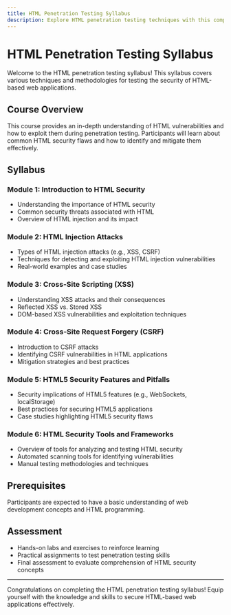 ```yaml
---
title: HTML Penetration Testing Syllabus
description: Explore HTML penetration testing techniques with this comprehensive syllabus.
---
```


# HTML Penetration Testing Syllabus

Welcome to the HTML penetration testing syllabus! This syllabus covers various techniques and methodologies for testing the security of HTML-based web applications.

## Course Overview

This course provides an in-depth understanding of HTML vulnerabilities and how to exploit them during penetration testing. Participants will learn about common HTML security flaws and how to identify and mitigate them effectively.

## Syllabus

### Module 1: Introduction to HTML Security

- Understanding the importance of HTML security
- Common security threats associated with HTML
- Overview of HTML injection and its impact

### Module 2: HTML Injection Attacks

- Types of HTML injection attacks (e.g., XSS, CSRF)
- Techniques for detecting and exploiting HTML injection vulnerabilities
- Real-world examples and case studies

### Module 3: Cross-Site Scripting (XSS)

- Understanding XSS attacks and their consequences
- Reflected XSS vs. Stored XSS
- DOM-based XSS vulnerabilities and exploitation techniques

### Module 4: Cross-Site Request Forgery (CSRF)

- Introduction to CSRF attacks
- Identifying CSRF vulnerabilities in HTML applications
- Mitigation strategies and best practices

### Module 5: HTML5 Security Features and Pitfalls

- Security implications of HTML5 features (e.g., WebSockets, localStorage)
- Best practices for securing HTML5 applications
- Case studies highlighting HTML5 security flaws

### Module 6: HTML Security Tools and Frameworks

- Overview of tools for analyzing and testing HTML security
- Automated scanning tools for identifying vulnerabilities
- Manual testing methodologies and techniques

## Prerequisites

Participants are expected to have a basic understanding of web development concepts and HTML programming.

## Assessment

- Hands-on labs and exercises to reinforce learning
- Practical assignments to test penetration testing skills
- Final assessment to evaluate comprehension of HTML security concepts

---

Congratulations on completing the HTML penetration testing syllabus! Equip yourself with the knowledge and skills to secure HTML-based web applications effectively.
